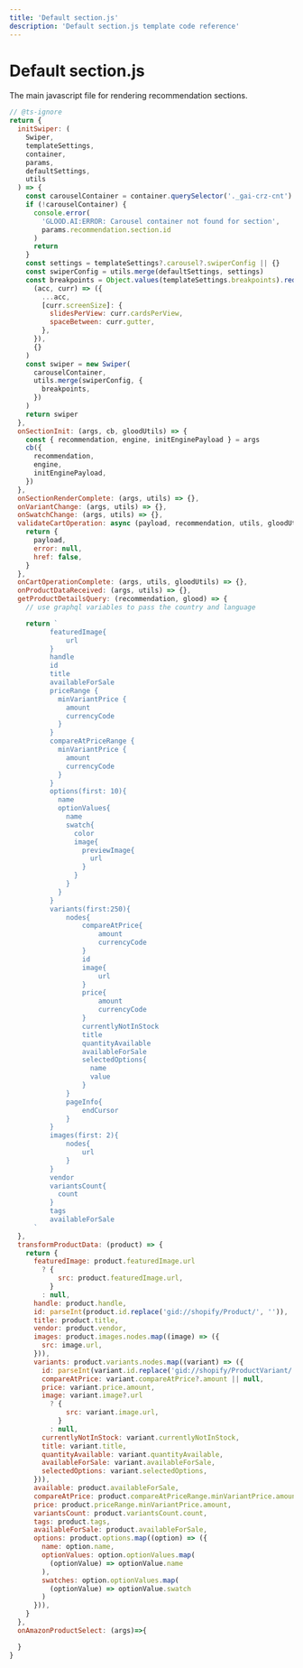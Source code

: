 ```yaml
---
title: 'Default section.js'
description: 'Default section.js template code reference'
---
```


# Default section.js

The main javascript file for rendering recommendation sections.

```js
// @ts-ignore
return {
  initSwiper: (
    Swiper,
    templateSettings,
    container,
    params,
    defaultSettings,
    utils
  ) => {
    const carouselContainer = container.querySelector('._gai-crz-cnt')
    if (!carouselContainer) {
      console.error(
        'GLOOD.AI:ERROR: Carousel container not found for section',
        params.recommendation.section.id
      )
      return
    }
    const settings = templateSettings?.carousel?.swiperConfig || {}
    const swiperConfig = utils.merge(defaultSettings, settings)
    const breakpoints = Object.values(templateSettings.breakpoints).reduce(
      (acc, curr) => ({
        ...acc,
        [curr.screenSize]: {
          slidesPerView: curr.cardsPerView,
          spaceBetween: curr.gutter,
        },
      }),
      {}
    )
    const swiper = new Swiper(
      carouselContainer,
      utils.merge(swiperConfig, {
        breakpoints,
      })
    )
    return swiper
  },
  onSectionInit: (args, cb, gloodUtils) => {
    const { recommendation, engine, initEnginePayload } = args
    cb({
      recommendation,
      engine,
      initEnginePayload,
    })
  },
  onSectionRenderComplete: (args, utils) => {},
  onVariantChange: (args, utils) => {},
  onSwatchChange: (args, utils) => {},
  validateCartOperation: async (payload, recommendation, utils, gloodUtils) => {
    return {
      payload,
      error: null,
      href: false,
    }
  },
  onCartOperationComplete: (args, utils, gloodUtils) => {},
  onProductDataReceived: (args, utils) => {},
  getProductDetailsQuery: (recommendation, glood) => {
    // use graphql variables to pass the country and language

    return `
          featuredImage{
              url
          }
          handle
          id
          title
          availableForSale
          priceRange {
            minVariantPrice {
              amount
              currencyCode
            }
          }
          compareAtPriceRange {
            minVariantPrice {
              amount
              currencyCode
            }
          }
          options(first: 10){
            name
            optionValues{
              name
              swatch{
                color
                image{
                  previewImage{
                    url
                  }
                }
              }
            }
          }
          variants(first:250){
              nodes{
                  compareAtPrice{
                      amount
                      currencyCode
                  }
                  id
                  image{
                      url
                  }
                  price{
                      amount
                      currencyCode
                  }
                  currentlyNotInStock
                  title
                  quantityAvailable
                  availableForSale
                  selectedOptions{
                    name
                    value
                  }
              }
              pageInfo{
                  endCursor
              }
          }
          images(first: 2){
              nodes{
                  url
              }
          }
          vendor
          variantsCount{
            count
          }
          tags
          availableForSale
      `
  },
  transformProductData: (product) => {
    return {
      featuredImage: product.featuredImage.url
        ? {
            src: product.featuredImage.url,
          }
        : null,
      handle: product.handle,
      id: parseInt(product.id.replace('gid://shopify/Product/', '')),
      title: product.title,
      vendor: product.vendor,
      images: product.images.nodes.map((image) => ({
        src: image.url,
      })),
      variants: product.variants.nodes.map((variant) => ({
        id: parseInt(variant.id.replace('gid://shopify/ProductVariant/', '')),
        compareAtPrice: variant.compareAtPrice?.amount || null,
        price: variant.price.amount,
        image: variant.image?.url
          ? {
              src: variant.image.url,
            }
          : null,
        currentlyNotInStock: variant.currentlyNotInStock,
        title: variant.title,
        quantityAvailable: variant.quantityAvailable,
        availableForSale: variant.availableForSale,
        selectedOptions: variant.selectedOptions,
      })),
      available: product.availableForSale,
      compareAtPrice: product.compareAtPriceRange.minVariantPrice.amount,
      price: product.priceRange.minVariantPrice.amount,
      variantsCount: product.variantsCount.count,
      tags: product.tags,
      availableForSale: product.availableForSale,
      options: product.options.map((option) => ({
        name: option.name,
        optionValues: option.optionValues.map(
          (optionValue) => optionValue.name
        ),
        swatches: option.optionValues.map(
          (optionValue) => optionValue.swatch
        )
      })),
    }
  },
  onAmazonProductSelect: (args)=>{

  }
}
```